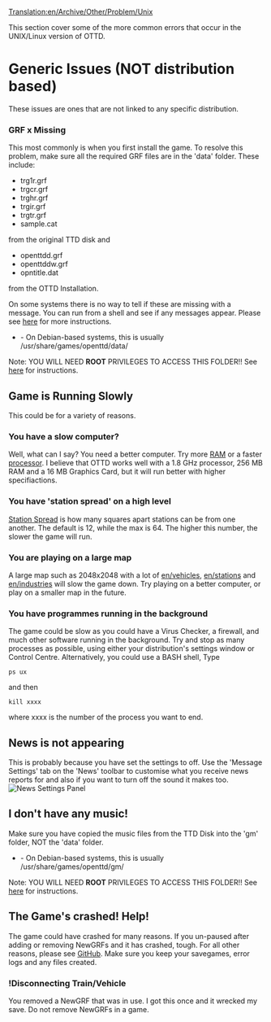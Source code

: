 [[Translation:en/Archive/Other/Problem/Unix]]

This section cover some of the more common errors that occur in the UNIX/Linux version of OTTD.

=Generic Issues (NOT distribution based)=
These issues are ones that are not linked to any specific distribution.

===GRF x Missing===
This most commonly is when you first install the game. To resolve this problem, make sure all the required GRF files are in the 'data' folder. 
These include:
* trg1r.grf
* trgcr.grf
* trghr.grf
* trgir.grf
* trgtr.grf
* sample.cat
from the original TTD disk and
* openttdd.grf
* openttddw.grf
* opntitle.dat
from the OTTD Installation.

On some systems there is no way to tell if these are missing with a message. You can run from a shell and see if any messages appear. Please see [[en/unsorted/OpenTTD GRF missing error Verbose|here]] for more instructions.

* - On Debian-based systems, this is usually /usr/share/games/openttd/data/
Note: YOU WILL NEED '''ROOT''' PRIVILEGES TO ACCESS THIS FOLDER!! See [[en/Manual/Copying GRF to data folder|here]] for instructions.

==Game is Running Slowly==
This could be for a variety of reasons.
===You have a slow computer?===
Well, what can I say? You need a better computer. Try more [http://en.wikipedia.org/wiki/Random-access_memory RAM] or a faster [http://en.wikipedia.org/wiki/Processor processor]. I believe that OTTD works well with a 1.8&nbsp;GHz processor, 256&nbsp;MB RAM and a 16&nbsp;MB Graphics Card, but it will run better with higher specifiactions.

===You have 'station spread' on a high level===
[[en/Archive/Manual/Settings/Change station spread|Station Spread]] is how many squares apart stations can be from one another. The default is 12, while the max is 64. The higher this number, the slower the game will run.

===You are playing on a large map===
A large map such as 2048x2048 with a lot of [[en/vehicles]], [[en/stations]] and [[en/industries]] will slow the game down. Try playing on a better computer, or play on a smaller map in the future.

===You have programmes running in the background===
The game could be slow as you could have a Virus Checker, a firewall, and much other software running in the background. Try and stop as many processes as possible, using either your distribution's settings window or Control Centre. Alternatively, you could use a BASH shell, Type 
 ps ux
and then
 kill xxxx
where xxxx is the number of the process you want to end.

==News is not appearing==
This is probably because you have set the settings to off. Use the 'Message Settings' tab on the 'News' toolbar to customise what you receive news reports for and also if you want to turn off the sound it makes too. [[File:en/newssettings.png|frame|News Settings Panel]]

==I don't have any music!==
Make sure you have copied the music files from the TTD Disk into the 'gm' folder, NOT the 'data' folder.

* - On Debian-based systems, this is usually /usr/share/games/openttd/gm/
Note: YOU WILL NEED '''ROOT''' PRIVILEGES TO ACCESS THIS FOLDER!! See [[en/Manual/Copying GRF to data folder|here]] for instructions.

==The Game's crashed! Help!==
The game could have crashed for many reasons. If you un-paused after adding or removing NewGRFs and it has crashed, tough. For all other reasons, please see [https://github.com/OpenTTD/OpenTTD/issues GitHub]. Make sure you keep your savegames, error logs and any files created.
===!Disconnecting Train/Vehicle===
You removed a NewGRF that was in use. I got this once and it wrecked my save. Do not remove NewGRFs in a game.